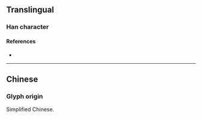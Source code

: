 {{also|変|變}}
{{character info/new}}
==Translingual==
{{Han simplified forms|變|変|变}}

===Han character===
{{Han char|rn=29|rad=又|as=06|sn=8|four=00407|canj=YCE}}

====References====
* {{Han ref|kx=0166.071|hdz=10397.010|uh=53D8|ud=21464}}

----

==Chinese==

===Glyph origin===
Simplified Chinese.
{{zh-see|變}}